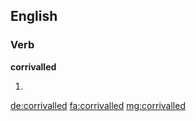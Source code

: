 ==English==

===Verb===
'''corrivalled'''

# {{past of|corrival}}

[[de:corrivalled]]
[[fa:corrivalled]]
[[mg:corrivalled]]